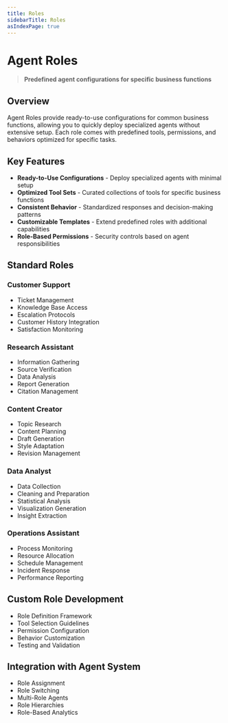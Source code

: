 ```yaml
---
title: Roles
sidebarTitle: Roles
asIndexPage: true
---
```


# Agent Roles

> **Predefined agent configurations for specific business functions**

## Overview

Agent Roles provide ready-to-use configurations for common business functions, allowing you to quickly deploy specialized agents without extensive setup. Each role comes with predefined tools, permissions, and behaviors optimized for specific tasks.

## Key Features

- **Ready-to-Use Configurations** - Deploy specialized agents with minimal setup
- **Optimized Tool Sets** - Curated collections of tools for specific business functions
- **Consistent Behavior** - Standardized responses and decision-making patterns
- **Customizable Templates** - Extend predefined roles with additional capabilities
- **Role-Based Permissions** - Security controls based on agent responsibilities

## Standard Roles

### Customer Support

- Ticket Management
- Knowledge Base Access
- Escalation Protocols
- Customer History Integration
- Satisfaction Monitoring

### Research Assistant

- Information Gathering
- Source Verification
- Data Analysis
- Report Generation
- Citation Management

### Content Creator

- Topic Research
- Content Planning
- Draft Generation
- Style Adaptation
- Revision Management

### Data Analyst

- Data Collection
- Cleaning and Preparation
- Statistical Analysis
- Visualization Generation
- Insight Extraction

### Operations Assistant

- Process Monitoring
- Resource Allocation
- Schedule Management
- Incident Response
- Performance Reporting

## Custom Role Development

- Role Definition Framework
- Tool Selection Guidelines
- Permission Configuration
- Behavior Customization
- Testing and Validation

## Integration with Agent System

- Role Assignment
- Role Switching
- Multi-Role Agents
- Role Hierarchies
- Role-Based Analytics
